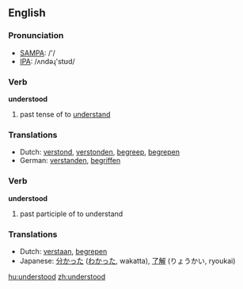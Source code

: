 ==English==

===Pronunciation===
*[[w:SAMPA|SAMPA]]: /'/
*[[w:IPA|IPA]]: /ʌndəɻ'stʊd/

===Verb===
'''understood'''

# past tense of to [[understand]]

===Translations===
*Dutch: [[verstond]], [[verstonden]], [[begreep]], [[begrepen]]
*German: [[verstanden]], [[begriffen]]

===Verb===
'''understood'''

# past participle of to understand

===Translations===
*Dutch: [[verstaan]], [[begrepen]]
*Japanese: [[分かった]] ([[わかった]], wakatta), [[了解]] (りょうかい, ryoukai)

[[hu:understood]]
[[zh:understood]]